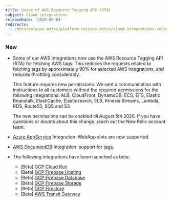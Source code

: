 ```yaml
---
title: Usage of AWS Resource Tagging API (RTA)
subject: Cloud integrations
releaseDate: '2020-06-04'
redirects:
  - /docs/release-notes/platform-release-notes/cloud-integrations-release-notes/2020-6-4-usage-aws-resource-tagging-api-rta
---
```


### New

* Some of our AWS integrations now use the AWS Resource Tagging API (RTA) for fetching AWS tags. This reduces the requests related to fetching tags by approximately 90% for selected AWS integrations, and reduces throttling considerably.

  This feature requires new permissions: We sent a communication with instructions to all customers without the required permissions for the following integrations: ALB, CloudFront, DynamoDB, ECS, EFS, <DNT>Elastic Beanstalk</DNT>, ElastiCache, <DNT>Elasticsearch<DNT>, ELB, Kinesis Streams, Lambda, RDS, Route53, SQS and S3.

  The new permissions can be enabled till August 5th 2020. If you have questions or doubts about this change, reach out the New Relic account team.
* [Azure AppService](https://docs.newrelic.com/docs/integrations/microsoft-azure-integrations/azure-integrations-list/azure-app-service-monitoring-integration) Integration: WebApp slots are now supported.
* [AWS DocumentDB](https://docs.newrelic.com/docs/integrations/amazon-integrations/aws-integrations-list/aws-documentdb-monitoring-integration) Integration: support for [tags](https://docs.newrelic.com/docs/new-relic-one/use-new-relic-one/core-concepts/tagging-use-tags-organize-group-what-you-monitor).
* The following integrations have been launched as beta:
  * \[Beta] [GCP Cloud Run](https://docs.newrelic.com/docs/integrations/google-cloud-platform-integrations/gcp-integrations-list/google-cloud-run-monitoring-integration)
  * \[Beta] [GCP Firebase Hosting](https://docs.newrelic.com/docs/integrations/google-cloud-platform-integrations/gcp-integrations-list/google-cloud-firebase-hosting-monitoring-integration)
  * \[Beta] [GCP Firebase Database](https://docs.newrelic.com/docs/integrations/google-cloud-platform-integrations/gcp-integrations-list/google-cloud-firebase-database-monitoring-integration)
  * \[Beta] [GCP Firebase Storage](https://docs.newrelic.com/docs/integrations/google-cloud-platform-integrations/gcp-integrations-list/google-cloud-firebase-storage-monitoring-integration)
  * \[Beta] [GCP Firestore](https://docs.newrelic.com/docs/integrations/google-cloud-platform-integrations/gcp-integrations-list/google-cloud-firestore-monitoring-integration)
  * \[Beta] [AWS Transit Gateway](https://docs.newrelic.com/docs/integrations/amazon-integrations/aws-integrations-list/amazon-transit-gateway-monitoring-integration)
